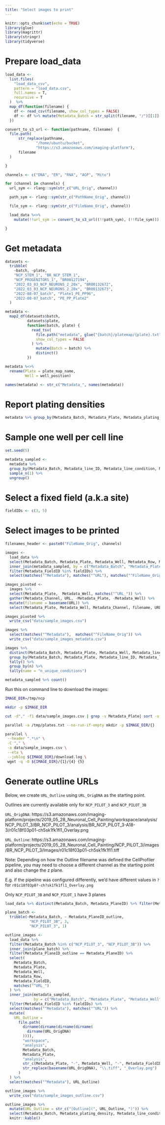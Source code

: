```yaml
---
title: "Select images to print"
---
```


```r
knitr::opts_chunk$set(echo = TRUE)
library(glue)
library(magrittr)
library(stringr)
library(tidyverse)
```

# Prepare load_data

```r
load_data <-
  list.files(
    "load_data_csv",
    pattern = "load_data.csv",
    full.names = T,
    recursive = T
  )  %>%
  map_df(function(filename) {
    df <- read_csv(filename, show_col_types = FALSE)
    df <- df %>% mutate(Metadata_Batch = str_split(filename, "/")[[1]][2])
  })

convert_to_s3_url <- function(pathname, filename)  {
  file.path(
      str_replace(pathname,
              "/home/ubuntu/bucket",
              "https://s3.amazonaws.com/imaging-platform"),
      filename
  )

}

channels <- c("DNA", "ER", "RNA", "AGP", "Mito")

for (channel in channels) {
  url_sym <- rlang::sym(str_c("URL_Orig", channel))

  path_sym <- rlang::sym(str_c("PathName_Orig", channel))

  file_sym <- rlang::sym(str_c("FileName_Orig", channel))

  load_data %<>%
    mutate(!!url_sym := convert_to_s3_url((!!path_sym), (!!file_sym)))

}

```

# Get metadata

```r

datasets <-
  tribble(
    ~batch, ~plate,
    "NCP_STEM_1", "BR_NCP_STEM_1",
    "NCP_PROGENITORS_1", "BR00127194",
    "2022_03_03_NCP_NEURONS_2_20x", "BR00132672",
    "2022_03_03_NCP_NEURONS_2_20x", "BR00132673",
    "2022-08-07_batch", "Plate1_PE_PP96",
    "2022-08-07_batch", "PE_PP_Plate2"
  )

metadata <-
  map2_df(datasets$batch,
          datasets$plate,
          function(batch, plate) {
            read_tsv(
              file.path("metadata", glue("{batch}/platemap/{plate}.txt")),
              show_col_types = FALSE
            ) %>%
              mutate(Batch = batch) %>%
              distinct()
          })

metadata %<>%
  rename(Plate = plate_map_name,
         Well = well_position)

names(metadata) <- str_c("Metadata_", names(metadata))
```

# Report plating densities

```r
metadata %>% group_by(Metadata_Batch, Metadata_Plate, Metadata_plating_density) %>% tally()
```


# Sample one well per cell line

```r
set.seed(5)

metadata_sampled <-
  metadata %>%
  group_by(Metadata_Batch, Metadata_line_ID, Metadata_line_condition, Metadata_plating_density) %>%
  sample_n(1) %>%
  ungroup()
```

# Select a fixed field (a.k.a site)

```r
fieldIDs <- c(3, 5)
```

# Select images to be printed

```r
filenames_header <- paste0("FileName_Orig", channels)

images <-
  load_data %>%
  select(Metadata_Batch, Metadata_Plate, Metadata_Well, Metadata_Row, Metadata_FieldID, matches("^URL_"), one_of(filenames_header)) %>%
  inner_join(metadata_sampled, by = c("Metadata_Batch", "Metadata_Plate", "Metadata_Well")) %>%
  filter(Metadata_FieldID %in% fieldIDs) %>%
  select(matches("^Metadata"), matches("^URL"), matches("^FileName_Orig"))

images_pivoted <-
  images %>%
  select(Metadata_Plate,  Metadata_Well, matches("^URL_")) %>%
  gather(Metadata_Channel, URL, -Metadata_Plate, -Metadata_Well) %>%
  mutate(filename = basename(URL)) %>%
  select(Metadata_Plate, Metadata_Well, Metadata_Channel, filename, URL)

images_pivoted %>%
  write_csv("data/sample_images.csv")

```

```r
images %>%
  select(matches("^Metadata"),  matches("^FileName_Orig")) %>%
  write_csv("data/sample_images_metadata.csv")
```

```r
images %>%
  distinct(Metadata_Batch, Metadata_Plate, Metadata_Well, Metadata_line_ID, Metadata_line_condition, Metadata_plating_density) %>%
  group_by(Metadata_Batch, Metadata_Plate, Metadata_line_ID, Metadata_line_condition, Metadata_plating_density) %>%
  tally() %>%
  group_by(n) %>%
  tally(name = "n_unique_conditions")
```

```r
metadata_sampled %>% count()
```


Run this on command line to download the images:

```sh
IMAGE_DIR=/tmp/ncp

mkdir -p $IMAGE_DIR

cut -d"," -f1 data/sample_images.csv | grep -v Metadata_Plate| sort -u > /tmp/plates.txt

parallel -a /tmp/plates.txt --no-run-if-empty mkdir -p $IMAGE_DIR/{}

parallel \
 --header ".*\n" \
 -C "," \
 -a data/sample_images.csv \
 --eta \
 --joblog ${IMAGE_DIR}/download.log \
 wget -q -O ${IMAGE_DIR}/{1}/{4} {5}
```


# Generate outline URLs

Below, we create `URL_Outline` using `URL_OrigDNA` as the starting point.

Outlines are currently available only for `NCP_PILOT_3` and `NCP_PILOT_3B`

`URL_OrigDNA`:
https://s3.amazonaws.com/imaging-platform/projects/2019_05_28_Neuronal_Cell_Painting/workspace/analysis/NCP_PILOT_3/BR_NCP_PILOT_3/analysis/BR_NCP_PILOT_3-A18-3/r01c18f03p01-ch5sk1fk1fl1_Overlay.png

`URL_Outline`:
https://s3.amazonaws.com/imaging-platform/projects/2019_05_28_Neuronal_Cell_Painting/NCP_PILOT_3/images/BR_NCP_PILOT_3/Images/r01c18f03p01-ch5sk1fk1fl1.tiff

Note: Depending on how the Outline filename was defined the CellProfiler pipeline, you may need to choose a different channel as the starting point and also change the z plane.

E.g. if the pipeline was configured differently, we'd have different values in `?` for `r01c18f03p0?-ch?sk1fk1fl1_Overlay.png`

Only `NCP_PILOT_3B` and `NCP_PILOT_1` have 3 planes

```r
load_data %>% distinct(Metadata_Batch, Metadata_PlaneID) %>% filter(Metadata_PlaneID > 1)
```

```r
plane_batch <-
  tribble(~Metadata_Batch, ~ Metadata_PlaneID_outline,
           "NCP_PILOT_3B", 3,
           "NCP_PILOT_3", 1)

outline_images <-
  load_data %>%
  filter(Metadata_Batch %in% c("NCP_PILOT_3", "NCP_PILOT_3B")) %>%
  inner_join(plane_batch) %>%
  filter(Metadata_PlaneID_outline == Metadata_PlaneID) %>%
  select(
    Metadata_Batch,
    Metadata_Plate,
    Metadata_Well,
    Metadata_Row,
    Metadata_FieldID,
    matches("^URL_")
  ) %>%
  inner_join(metadata_sampled,
             by = c("Metadata_Batch", "Metadata_Plate", "Metadata_Well")) %>%
  filter(Metadata_FieldID %in% fieldIDs) %>%
  select(matches("^Metadata"), matches("^URL")) %>%
  mutate(
    URL_Outline =
      file.path(
        dirname(dirname(dirname(dirname(
          dirname(URL_OrigDNA)
        )))),
        "workspace",
        "analysis",
        Metadata_Batch,
        Metadata_Plate,
        "analysis",
        str_c(Metadata_Plate, "-", Metadata_Well, "-", Metadata_FieldID),
        str_replace(basename(URL_OrigDNA), "\\.tiff", "_Overlay.png")
      )
  ) %>%
  select(matches("^Metadata"), URL_Outline)

outline_images %>%
  write_csv("data/sample_images_outline.csv")
```

```r
outline_images %>%
  mutate(URL_Outline = str_c("[Outline](", URL_Outline, ")")) %>%
  select(Metadata_Batch, Metadata_plating_density, Metadata_line_condition, Metadata_compound_ID, URL_Outline, everything()) %>%
  knitr::kable()
```
